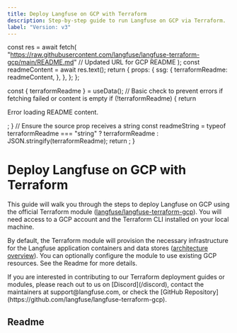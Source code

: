 ```yaml
---
title: Deploy Langfuse on GCP with Terraform
description: Step-by-step guide to run Langfuse on GCP via Terraform.
label: "Version: v3"
---
```



  const res = await fetch(
    "https://raw.githubusercontent.com/langfuse/langfuse-terraform-gcp/main/README.md" // Updated URL for GCP README
  );
  const readmeContent = await res.text();
  return {
    props: {
      ssg: {
        terraformReadme: readmeContent,
      },
    },
  };
};

  const { terraformReadme } = useData();
  // Basic check to prevent errors if fetching failed or content is empty
  if (!terraformReadme) {
    return <p>Error loading README content.</p>;
  }
  // Ensure the source prop receives a string
  const readmeString =
    typeof terraformReadme === "string"
      ? terraformReadme
      : JSON.stringify(terraformReadme);
  return <Playground source={readmeString} />;
}

# Deploy Langfuse on GCP with Terraform

This guide will walk you through the steps to deploy Langfuse on GCP using the official Terraform module ([langfuse/langfuse-terraform-gcp](https://github.com/langfuse/langfuse-terraform-gcp)).
You will need access to a GCP account and the Terraform CLI installed on your local machine.

By default, the Terraform module will provision the necessary infrastructure for the Langfuse application containers and data stores ([architecture overview](/self-hosting#architecture)).
You can optionally configure the module to use existing GCP resources. See the Readme for more details.

<Callout type="info">
  If you are interested in contributing to our Terraform deployment guides or
  modules, please reach out to us on [Discord](/discord), contact the
  maintainers at support@langfuse.com, or check the [GitHub
  Repository](https://github.com/langfuse/langfuse-terraform-gcp).
</Callout>

## Readme

<div className="p-6 mt-6 border bg-card rounded-md">
  <TerraformReadme />
</div>
